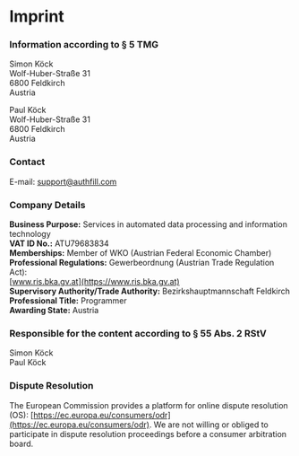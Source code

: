 # Imprint

### Information according to § 5 TMG

Simon Köck<br />
Wolf-Huber-Straße 31<br />
6800 Feldkirch<br />
Austria

Paul Köck<br />
Wolf-Huber-Straße 31<br />
6800 Feldkirch<br />
Austria

### Contact

E-mail: support@authfill.com

### Company Details

**Business Purpose:** Services in automated data processing and information technology<br />
**VAT ID No.:** ATU79683834<br />
**Memberships:** Member of WKO (Austrian Federal Economic Chamber)<br />
**Professional Regulations:** Gewerbeordnung (Austrian Trade Regulation Act):<br />
[www.ris.bka.gv.at](https://www.ris.bka.gv.at)<br />
**Supervisory Authority/Trade Authority:** Bezirkshauptmannschaft Feldkirch<br />
**Professional Title:** Programmer<br />
**Awarding State:** Austria

### Responsible for the content according to § 55 Abs. 2 RStV

Simon Köck<br />
Paul Köck

### Dispute Resolution

The European Commission provides a platform for online dispute resolution (OS): [https://ec.europa.eu/consumers/odr](https://ec.europa.eu/consumers/odr).
We are not willing or obliged to participate in dispute resolution proceedings before a consumer arbitration board.
